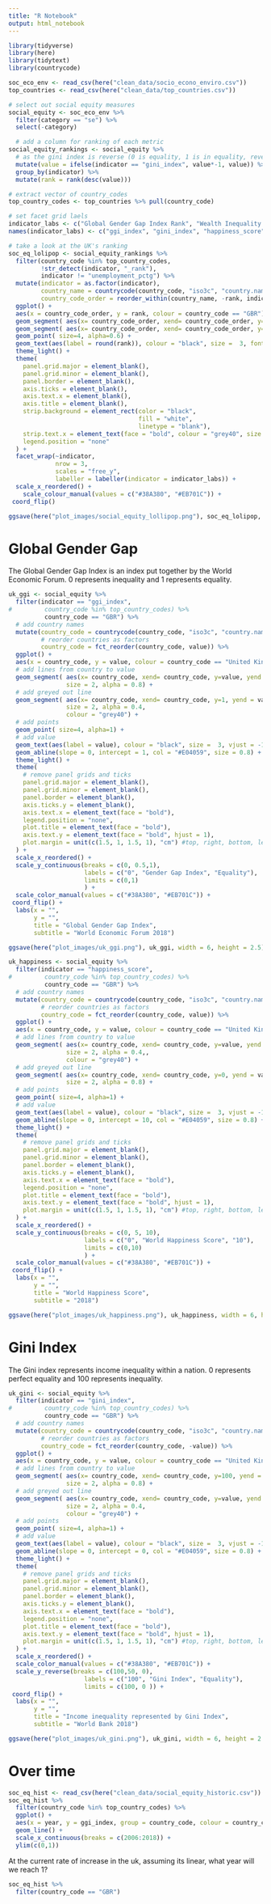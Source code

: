 ```yaml
---
title: "R Notebook"
output: html_notebook
---
```


```r
library(tidyverse)
library(here)
library(tidytext)
library(countrycode)
```


```r
soc_eco_env <- read_csv(here("clean_data/socio_econo_enviro.csv"))
top_countries <- read_csv(here("clean_data/top_countries.csv"))
```

```r
# select out social equity measures
social_equity <- soc_eco_env %>% 
  filter(category == "se") %>%
  select(-category)

  # add a column for ranking of each metric
social_equity_rankings <- social_equity %>%
  # as the gini index is reverse (0 is equality, 1 is in equality, reverse it first)
  mutate(value = ifelse(indicator == "gini_index", value*-1, value)) %>%
  group_by(indicator) %>%
  mutate(rank = rank(desc(value)))

# extract vector of country_codes
top_country_codes <- top_countries %>% pull(country_code)
```


```r
# set facet grid laels
indicator_labs <- c("Global Gender Gap Index Rank", "Wealth Inequality Rank (Gini Index)", "World Happiness Report Rank")
names(indicator_labs) <- c("ggi_index", "gini_index", "happiness_score")

# take a look at the UK's ranking
soc_eq_lolipop <- social_equity_rankings %>%
  filter(country_code %in% top_country_codes,
         !str_detect(indicator, "_rank"),
         indicator != "unemployment_pctg") %>%
  mutate(indicator = as.factor(indicator),
         country_name = countrycode(country_code, "iso3c", "country.name"),
         country_code_order = reorder_within(country_name, -rank, indicator)) %>%
  ggplot() +
  aes(x = country_code_order, y = rank, colour = country_code == "GBR") +
  geom_segment( aes(x= country_code_order, xend= country_code_order, y=rank, yend = -1), col = "grey64") +
  geom_segment( aes(x= country_code_order, xend= country_code_order, y=100, yend = rank)) +
  geom_point( size=4, alpha=0.6) +
  geom_text(aes(label = round(rank)), colour = "black", size =  3, fontface = "bold") +
  theme_light() +
  theme(
    panel.grid.major = element_blank(),
    panel.grid.minor = element_blank(),
    panel.border = element_blank(),
    axis.ticks = element_blank(),
    axis.text.x = element_blank(),
    axis.title = element_blank(),
    strip.background = element_rect(color = "black",
                                    fill = "white",
                                    linetype = "blank"),
    strip.text.x = element_text(face = "bold", colour = "grey40", size = 10),
    legend.position = "none"
  ) +
  facet_wrap(~indicator, 
             nrow = 3, 
             scales = "free_y",
             labeller = labeller(indicator = indicator_labs)) +
  scale_x_reordered() +
    scale_colour_manual(values = c("#38A380", "#EB701C")) +
 coord_flip()

ggsave(here("plot_images/social_equity_lollipop.png"), soc_eq_lolipop, height = 5, width = 5)
```

# Global Gender Gap 

The Global Gender Gap Index is an index put together by the World Economic Forum. 0 represents inequality and 1 represents equality. 

```r
uk_ggi <- social_equity %>%
  filter(indicator == "ggi_index",
#         country_code %in% top_country_codes) %>%
          country_code == "GBR") %>%
  # add country names
  mutate(country_code = countrycode(country_code, "iso3c", "country.name"),
         # reorder countries as factors
         country_code = fct_reorder(country_code, value)) %>%
  ggplot() +
  aes(x = country_code, y = value, colour = country_code == "United Kingdom") +
  # add lines from country to value
  geom_segment( aes(x= country_code, xend= country_code, y=value, yend = 0), 
                size = 2, alpha = 0.8) +
  # add greyed out line
  geom_segment( aes(x= country_code, xend= country_code, y=1, yend = value), 
                size = 2, alpha = 0.4,
                colour = "grey40") +
  # add points
  geom_point( size=4, alpha=1) +
  # add value
  geom_text(aes(label = value), colour = "black", size =  3, vjust = -1, fontface = "bold") +
  geom_abline(slope = 0, intercept = 1, col = "#E04059", size = 0.8) +
  theme_light() +
  theme(
    # remove panel grids and ticks
    panel.grid.major = element_blank(),
    panel.grid.minor = element_blank(),
    panel.border = element_blank(),
    axis.ticks.y = element_blank(),
    axis.text.x = element_text(face = "bold"),
    legend.position = "none",
    plot.title = element_text(face = "bold"),
    axis.text.y = element_text(face = "bold", hjust = 1),
    plot.margin = unit(c(1.5, 1, 1.5, 1), "cm") #top, right, bottom, left
  ) +
  scale_x_reordered() +
  scale_y_continuous(breaks = c(0, 0.5,1), 
                     labels = c("0", "Gender Gap Index", "Equality"), 
                     limits = c(0,1)
                     ) +
  scale_color_manual(values = c("#38A380", "#EB701C")) +
 coord_flip() +
  labs(x = "",
       y = "",
       title = "Global Gender Gap Index",
       subtitle = "World Economic Forum 2018")

ggsave(here("plot_images/uk_ggi.png"), uk_ggi, width = 6, height = 2.5)
```


```r
uk_happiness <- social_equity %>%
  filter(indicator == "happiness_score",
#         country_code %in% top_country_codes) %>%
          country_code == "GBR") %>%
  # add country names
  mutate(country_code = countrycode(country_code, "iso3c", "country.name"),
         # reorder countries as factors
         country_code = fct_reorder(country_code, value)) %>%
  ggplot() +
  aes(x = country_code, y = value, colour = country_code == "United Kingdom") +
  # add lines from country to value
  geom_segment( aes(x= country_code, xend= country_code, y=value, yend = 10), 
                size = 2, alpha = 0.4,,
                colour = "grey40") +
  # add greyed out line
  geom_segment( aes(x= country_code, xend= country_code, y=0, yend = value), 
                size = 2, alpha = 0.8) +
  # add points
  geom_point( size=4, alpha=1) +
  # add value
  geom_text(aes(label = value), colour = "black", size =  3, vjust = -1, fontface = "bold") +
  geom_abline(slope = 0, intercept = 10, col = "#E04059", size = 0.8) +
  theme_light() +
  theme(
    # remove panel grids and ticks
    panel.grid.major = element_blank(),
    panel.grid.minor = element_blank(),
    panel.border = element_blank(),
    axis.ticks.y = element_blank(),
    axis.text.x = element_text(face = "bold"),
    legend.position = "none",
    plot.title = element_text(face = "bold"),
    axis.text.y = element_text(face = "bold", hjust = 1),
    plot.margin = unit(c(1.5, 1, 1.5, 1), "cm") #top, right, bottom, left
  ) +
  scale_x_reordered() +
  scale_y_continuous(breaks = c(0, 5, 10), 
                     labels = c("0", "World Happiness Score", "10"), 
                     limits = c(0,10)
                     ) +
  scale_color_manual(values = c("#38A380", "#EB701C")) +
 coord_flip() +
  labs(x = "",
       y = "",
       title = "World Happiness Score",
       subtitle = "2018")

ggsave(here("plot_images/uk_happiness.png"), uk_happiness, width = 6, height = 2.5)
```



# Gini Index

The Gini index represents income inequality within a nation. 0 represents perfect equality and 100 represents inequality.
```r
uk_gini <- social_equity %>%
  filter(indicator == "gini_index",
#         country_code %in% top_country_codes) %>%
          country_code == "GBR") %>%
  # add country names
  mutate(country_code = countrycode(country_code, "iso3c", "country.name"),
         # reorder countries as factors
         country_code = fct_reorder(country_code, -value)) %>%
  ggplot() +
  aes(x = country_code, y = value, colour = country_code == "United Kingdom") +
  # add lines from country to value
  geom_segment( aes(x= country_code, xend= country_code, y=100, yend = value), 
                size = 2, alpha = 0.8) +
  # add greyed out line
  geom_segment( aes(x= country_code, xend= country_code, y=value, yend = 0), 
                size = 2, alpha = 0.4,
                colour = "grey40") +
  # add points
  geom_point( size=4, alpha=1) +
  # add value
  geom_text(aes(label = value), colour = "black", size =  3, vjust = -1, fontface = "bold") +
  geom_abline(slope = 0, intercept = 0, col = "#E04059", size = 0.8) +
  theme_light() +
  theme(
    # remove panel grids and ticks
    panel.grid.major = element_blank(),
    panel.grid.minor = element_blank(),
    panel.border = element_blank(),
    axis.ticks.y = element_blank(),
    axis.text.x = element_text(face = "bold"),
    legend.position = "none",
    plot.title = element_text(face = "bold"),
    axis.text.y = element_text(face = "bold", hjust = 1),
    plot.margin = unit(c(1.5, 1, 1.5, 1), "cm") #top, right, bottom, left
  ) +
  scale_x_reordered() +
  scale_color_manual(values = c("#38A380", "#EB701C")) +
  scale_y_reverse(breaks = c(100,50, 0), 
                     labels = c("100", "Gini Index", "Equality"), 
                     limits = c(100, 0 )) +
 coord_flip() +
  labs(x = "",
       y = "",
       title = "Income inequality represented by Gini Index",
       subtitle = "World Bank 2018")

ggsave(here("plot_images/uk_gini.png"), uk_gini, width = 6, height = 2.5)

```



# Over time

```r
soc_eq_hist <- read_csv(here("clean_data/social_equity_historic.csv"))
soc_eq_hist %>%
  filter(country_code %in% top_country_codes) %>%
  ggplot() +
  aes(x = year, y = ggi_index, group = country_code, colour = country_code == "GBR") +
  geom_line() +
  scale_x_continuous(breaks = c(2006:2018)) +
  ylim(c(0,1))

```


At the current rate of increase in the uk, assuming its linear, what year will we reach 1?

```r
soc_eq_hist %>%
  filter(country_code == "GBR")
```


